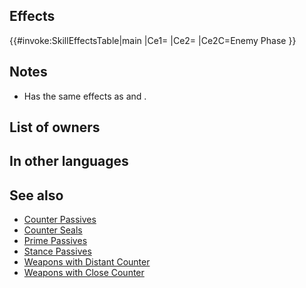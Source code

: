 {{Passive
|name=Ostian Counter
|type=A
|exclusive=1
|canUseWeapon={{WeaponList|All}}
|canUseMove={{MoveList|All}}
|1name=Ostian Counter
|1tagid=SID_オスティアの反撃
|1effect=Unit can counterattack regardless of foe's range. If foe initiates combat, grants Atk/Def+4 during combat.
|1required=-
|1cost=350
|properties=random_owner
}}
==Effects==
{{#invoke:SkillEffectsTable|main
|Ce1={{Eft|Distant Counter}}
|Ce2={{Eft|Temporary buffs|Atk/Def|4}}
|Ce2C=Enemy Phase
}}
==Notes==
* Has the same effects as {{St|Distant Counter}} and {{St|Sturdy Stance 2}}.
{{IfFoeInitiates}}
{{Temporary buffs}}
==List of owners==
{{Skill Hero List}}
==In other languages==
{{OtherLanguages
|japanese=オスティアの反撃
|german=Ositia-Konter
|spanishEU=Contra de Ositia
|spanishLA=Contra de Ositia
|french=Contre d'Ositia
|italian=Risposta ositiana
|chineseTW=奧斯提亞的反擊
|portuguese=Contra de Ositia
}}
==See also==
{{See also skills|cond=Description LIKE '%counterattack regardless of%range%' AND (SCategory!='Weapon' AND Name NOT LIKE 'Distant%' AND Name NOT LIKE 'Close%') AND (Exclusive='1' OR SCategory='captain')}}
* [[Counter Passives]]
* [[Counter Seals]]
* [[Prime Passives]]
* [[Stance Passives]]
* [[Weapons with Distant Counter]]
* [[Weapons with Close Counter]]
{{Passives Navbox|A}}